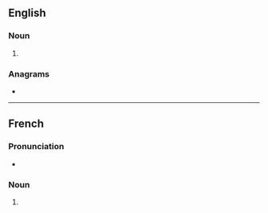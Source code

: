 ==English==

===Noun===
{{head|en|noun form}}

# {{plural of|en|tinamou}}

===Anagrams===
* {{anagrams|en|a=aimnostu|manitous}}

----

==French==

===Pronunciation===
* {{fr-IPA}}

===Noun===
{{head|fr|noun plural form|g=m}}

# {{plural of|fr|tinamou}}